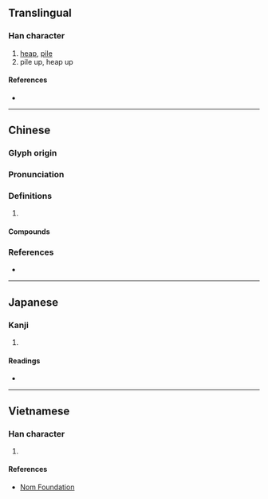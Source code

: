 {{character info/new}}
{{also|垜}}
==Translingual==

===Han character===
{{Han char|rn=32|rad=土|as=06|sn=9|four=47194|canj=GHND|ids=⿰土朵}}

# [[heap]], [[pile]]
# pile up, heap up

====References====
* {{Han ref|kx=0228.080|dkj=05048|dj=0464.060|hdz=10440.080|uh=579B|ud=22427|bh=CE57|bd=52823}}

----

==Chinese==
{{zh-forms}}

===Glyph origin===
{{Han etym}}

===Pronunciation===
{{zh-pron
|m=duò
|c=do2,do6
|mn=tó/qz:tó͘/tw:té
|mc=y
|oc=y
|cat=
}}

===Definitions===
{{zh-hanzi}}

# {{rfdef|zh}}

====Compounds====
{{zh-der|垛積|垛子|城垛口|堆垛|垛句|一垛|垛字|一箭上垛|標垛|牆垛子|打垛|駝垛|錢垛|門垛子|點垛|箭垛}}

===References===
* {{R:yue:Hanzi}}

----

==Japanese==

===Kanji===
{{ja-kanji|grade=|rs=土06}}

# {{defn|lang=ja|sort=土06}}

====Readings====
* {{ja-readings|on=[[だ]] (da)|kun=}}

----

==Vietnamese==

===Han character===
{{vi-hantu|[[đoá]]|rs=土06}}

# {{defn|lang=vi|sort=土06}}

====References====
* [http://nomfoundation.org/common/nom_details.php?codepoint=579b Nom Foundation]